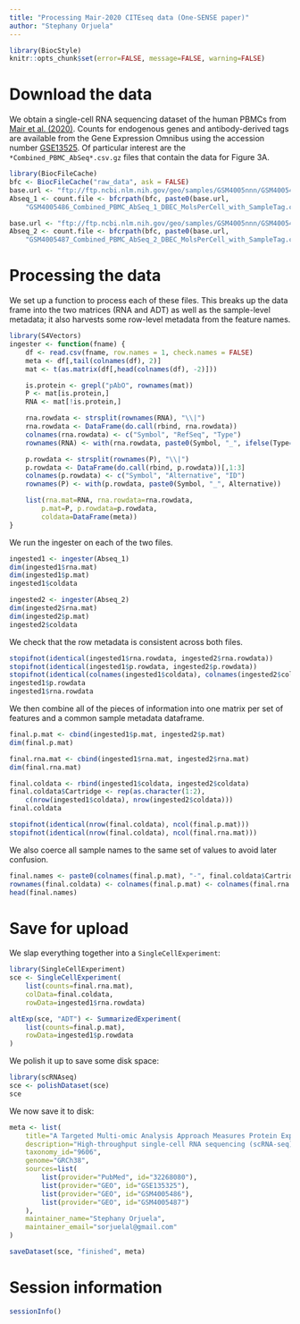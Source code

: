 ```yaml
---
title: "Processing Mair-2020 CITEseq data (One-SENSE paper)"
author: "Stephany Orjuela"
---
```


```r
library(BiocStyle)
knitr::opts_chunk$set(error=FALSE, message=FALSE, warning=FALSE)
```

# Download the data

We obtain a single-cell RNA sequencing dataset of the human PBMCs from [Mair et al. (2020)](https://doi.org/10.1016/j.celrep.2020.03.063).
Counts for endogenous genes and antibody-derived tags are available from the Gene Expression Omnibus
using the accession number [GSE13525](https://www.ncbi.nlm.nih.gov/geo/query/acc.cgi?acc=GSE135325).
Of particular interest are the `*Combined_PBMC_AbSeq*.csv.gz` files that contain the data for Figure 3A.

```r
library(BiocFileCache)
bfc <- BiocFileCache("raw_data", ask = FALSE)
base.url <- "ftp://ftp.ncbi.nlm.nih.gov/geo/samples/GSM4005nnn/GSM4005486/suppl/"
Abseq_1 <- count.file <- bfcrpath(bfc, paste0(base.url,
    "GSM4005486_Combined_PBMC_AbSeq_1_DBEC_MolsPerCell_with_SampleTag.csv.gz"))

base.url <- "ftp://ftp.ncbi.nlm.nih.gov/geo/samples/GSM4005nnn/GSM4005487/suppl/"
Abseq_2 <- count.file <- bfcrpath(bfc, paste0(base.url,
    "GSM4005487_Combined_PBMC_AbSeq_2_DBEC_MolsPerCell_with_SampleTag.csv.gz"))
```

# Processing the data

We set up a function to process each of these files.
This breaks up the data frame into the two matrices (RNA and ADT) as well as the sample-level metadata;
it also harvests some row-level metadata from the feature names.

```r
library(S4Vectors)
ingester <- function(fname) {
    df <- read.csv(fname, row.names = 1, check.names = FALSE)
    meta <- df[,tail(colnames(df), 2)]
    mat <- t(as.matrix(df[,head(colnames(df), -2)]))

    is.protein <- grepl("pAbO", rownames(mat))
    P <- mat[is.protein,]
    RNA <- mat[!is.protein,]

    rna.rowdata <- strsplit(rownames(RNA), "\\|")
    rna.rowdata <- DataFrame(do.call(rbind, rna.rowdata))
    colnames(rna.rowdata) <- c("Symbol", "RefSeq", "Type")
    rownames(RNA) <- with(rna.rowdata, paste0(Symbol, "_", ifelse(Type=="PolyA_1", Type, "RNA")))

    p.rowdata <- strsplit(rownames(P), "\\|")
    p.rowdata <- DataFrame(do.call(rbind, p.rowdata))[,1:3]
    colnames(p.rowdata) <- c("Symbol", "Alternative", "ID")
    rownames(P) <- with(p.rowdata, paste0(Symbol, "_", Alternative))

    list(rna.mat=RNA, rna.rowdata=rna.rowdata, 
        p.mat=P, p.rowdata=p.rowdata, 
        coldata=DataFrame(meta))
}
```

We run the ingester on each of the two files.

```r
ingested1 <- ingester(Abseq_1)
dim(ingested1$rna.mat)
dim(ingested1$p.mat)
ingested1$coldata

ingested2 <- ingester(Abseq_2)
dim(ingested2$rna.mat)
dim(ingested2$p.mat)
ingested2$coldata
```

We check that the row metadata is consistent across both files.

```r
stopifnot(identical(ingested1$rna.rowdata, ingested2$rna.rowdata))
stopifnot(identical(ingested1$p.rowdata, ingested2$p.rowdata))
stopifnot(identical(colnames(ingested1$coldata), colnames(ingested2$coldata)))
ingested1$p.rowdata
ingested1$rna.rowdata
```

We then combine all of the pieces of information into one matrix per set of features and a common sample metadata dataframe.

```r
final.p.mat <- cbind(ingested1$p.mat, ingested2$p.mat)
dim(final.p.mat)

final.rna.mat <- cbind(ingested1$rna.mat, ingested2$rna.mat)
dim(final.rna.mat)

final.coldata <- rbind(ingested1$coldata, ingested2$coldata)
final.coldata$Cartridge <- rep(as.character(1:2), 
    c(nrow(ingested1$coldata), nrow(ingested2$coldata)))
final.coldata

stopifnot(identical(nrow(final.coldata), ncol(final.p.mat)))
stopifnot(identical(nrow(final.coldata), ncol(final.rna.mat)))
```

We also coerce all sample names to the same set of values to avoid later confusion.

```r
final.names <- paste0(colnames(final.p.mat), "-", final.coldata$Cartridge)
rownames(final.coldata) <- colnames(final.p.mat) <- colnames(final.rna.mat) <- final.names
head(final.names)
```

# Save for upload
 
We slap everything together into a `SingleCellExperiment`:

```r
library(SingleCellExperiment)
sce <- SingleCellExperiment(
    list(counts=final.rna.mat), 
    colData=final.coldata, 
    rowData=ingested1$rna.rowdata)

altExp(sce, "ADT") <- SummarizedExperiment(
    list(counts=final.p.mat),
    rowData=ingested1$p.rowdata
)
```

We polish it up to save some disk space:

```r
library(scRNAseq)
sce <- polishDataset(sce)
sce
```

We now save it to disk:

```r
meta <- list(
    title="A Targeted Multi-omic Analysis Approach Measures Protein Expression and Low-Abundance Transcripts on the Single-Cell Level",
    description="High-throughput single-cell RNA sequencing (scRNA-seq) has become a frequently used tool to assess immune cell heterogeneity. Recently, the combined measurement of RNA and protein expression was developed, commonly known as cellular indexing of transcriptomes and epitopes by sequencing (CITE-seq). Acquisition of protein expression data along with transcriptome data resolves some of the limitations inherent to only assessing transcripts but also nearly doubles the sequencing read depth required per single cell. Furthermore, there is still a paucity of analysis tools to visualize combined transcript-protein datasets. Here, we describe a targeted transcriptomics approach that combines an analysis of over 400 genes with simultaneous measurement of over 40 proteins on 2 × 104 cells in a single experiment. This targeted approach requires only about one-tenth of the read depth compared to a whole-transcriptome approach while retaining high sensitivity for low abundance transcripts. To analyze these multi-omic datasets, we adapted one-dimensional soli expression by nonlinear stochastic embedding (One-SENSE) for intuitive visualization of protein-transcript relationships on a single-cell level.",
    taxonomy_id="9606",
    genome="GRCh38",
    sources=list(
        list(provider="PubMed", id="32268080"),
        list(provider="GEO", id="GSE135325"),
        list(provider="GEO", id="GSM4005486"),
        list(provider="GEO", id="GSM4005487")
    ),
    maintainer_name="Stephany Orjuela",
    maintainer_email="sorjuelal@gmail.com"
)

saveDataset(sce, "finished", meta)
```

# Session information {-}

```r
sessionInfo()
```
